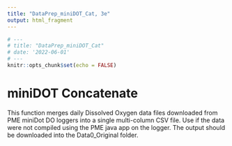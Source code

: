 ```yaml
---
title: "DataPrep_miniDOT_Cat, 3e"
output: html_fragment
---
```

```r
# ---
# title: "DataPrep_miniDOT_Cat"
# date: '2022-06-01'
# ---
knitr::opts_chunk$set(echo = FALSE)
```

# miniDOT Concatenate

This function merges daily Dissolved Oxygen data files downloaded from PME 
miniDot DO loggers into a single multi-column CSV file. Use if the data were not
compiled using the PME java app on the logger. The output should be downloaded 
into the Data0_Original folder.
